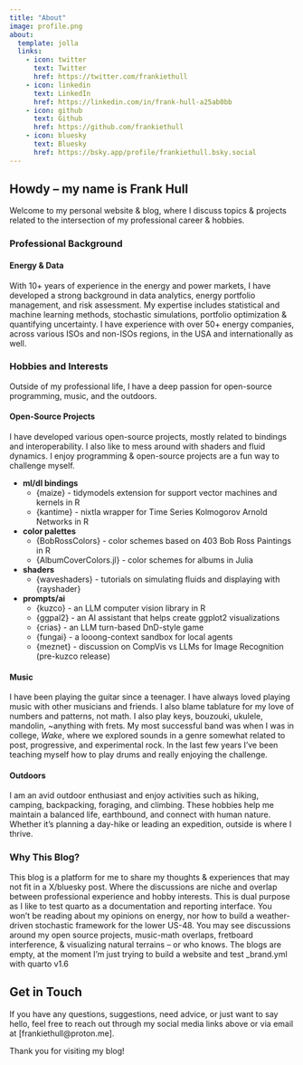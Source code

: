 ```yaml
---
title: "About"
image: profile.png
about:
  template: jolla
  links:
    - icon: twitter
      text: Twitter
      href: https://twitter.com/frankiethull
    - icon: linkedin
      text: LinkedIn
      href: https://linkedin.com/in/frank-hull-a25ab0bb
    - icon: github
      text: Github
      href: https://github.com/frankiethull
    - icon: bluesky
      text: Bluesky
      href: https://bsky.app/profile/frankiethull.bsky.social
---
```


## Howdy -- my name is Frank Hull

Welcome to my personal website & blog, where I discuss topics & projects related to the intersection of my professional career & hobbies.

### Professional Background

#### Energy & Data

With 10+ years of experience in the energy and power markets, I have developed a strong background in data analytics, energy portfolio management, and risk assessment. My expertise includes statistical and machine learning methods, stochastic simulations, portfolio optimization & quantifying uncertainty. I have experience with over 50+ energy companies, across various ISOs and non-ISOs regions, in the USA and internationally as well.

### Hobbies and Interests

Outside of my professional life, I have a deep passion for open-source programming, music, and the outdoors. 

#### Open-Source Projects

I have developed various open-source projects, mostly related to bindings and interoperability. I also like to mess around with shaders and fluid dynamics. I enjoy programming & open-source projects are a fun way to challenge myself. 

-   **ml/dl bindings**
    -   {maize} - tidymodels extension for support vector machines and kernels in R
    -   {kantime} - nixtla wrapper for Time Series Kolmogorov Arnold Networks in R
-   **color palettes**
    -   {BobRossColors} - color schemes based on 403 Bob Ross Paintings in R
    -   {AlbumCoverColors.jl} - color schemes for albums in Julia
-   **shaders**
    -   {waveshaders} - tutorials on simulating fluids and displaying with {rayshader}
-   **prompts/ai**
    -   {kuzco}  - an LLM computer vision library in R    
    -   {ggpal2} - an AI assistant that helps create ggplot2 visualizations  
    -   {crias}  - an LLM turn-based DnD-style game
    -   {fungai} - a looong-context sandbox for local agents
    -   {meznet} - discussion on CompVis vs LLMs for Image Recognition (pre-kuzco release)

#### Music

I have been playing the guitar since a teenager. I have always loved playing music with other musicians and friends. I also blame tablature for my love of numbers and patterns, not math. I also play keys, bouzouki, ukulele, mandolin, ~anything with frets. My most successful band was when I was in college, *Wake*, where we explored sounds in a genre somewhat related to post, progressive, and experimental rock. In the last few years I've been teaching myself how to play drums and really enjoying the challenge. 


#### Outdoors

I am an avid outdoor enthusiast and enjoy activities such as hiking, camping, backpacking, foraging, and climbing. These hobbies help me maintain a balanced life, earthbound, and connect with human nature. Whether it's planning a day-hike or leading an expedition, outside is where I thrive.


### Why This Blog?

This blog is a platform for me to share my thoughts & experiences that may not fit in a X/bluesky post. Where the discussions are niche and overlap between professional experience and hobby interests. This is dual purpose as I like to test quarto as a documentation and reporting interface. You won't be reading about my opinions on energy, nor how to build a weather-driven stochastic framework for the lower US-48. You may see discussions around my open source projects, music-math overlaps, fretboard interference, & visualizing natural terrains -- or who knows. The blogs are empty, at the moment I'm just trying to build a website and test _brand.yml with quarto v1.6


## Get in Touch

If you have any questions, suggestions, need advice, or just want to say hello, feel free to reach out through my social media links above or via email at \[frankiethull@proton.me\].

Thank you for visiting my blog!